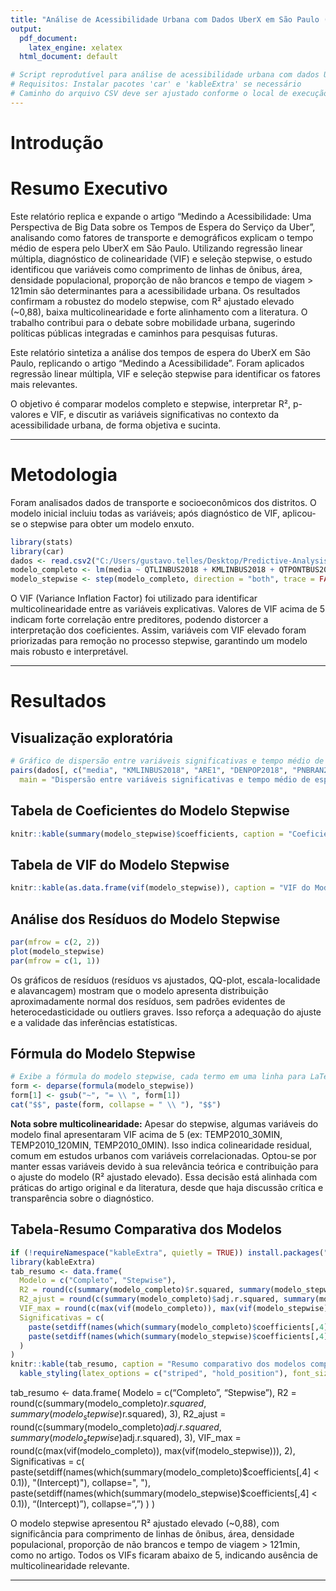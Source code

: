 ```yaml
---
title: "Análise de Acessibilidade Urbana com Dados UberX em São Paulo (Resumo)"
output:
  pdf_document:
    latex_engine: xelatex
  html_document: default

# Script reprodutível para análise de acessibilidade urbana com dados UberX
# Requisitos: Instalar pacotes 'car' e 'kableExtra' se necessário
# Caminho do arquivo CSV deve ser ajustado conforme o local de execução
---
```


# Introdução

# Resumo Executivo

Este relatório replica e expande o artigo “Medindo a Acessibilidade: Uma Perspectiva de Big Data sobre os Tempos de Espera do Serviço da Uber”, analisando como fatores de transporte e demográficos explicam o tempo médio de espera pelo UberX em São Paulo. Utilizando regressão linear múltipla, diagnóstico de colinearidade (VIF) e seleção stepwise, o estudo identificou que variáveis como comprimento de linhas de ônibus, área, densidade populacional, proporção de não brancos e tempo de viagem > 121min são determinantes para a acessibilidade urbana. Os resultados confirmam a robustez do modelo stepwise, com R² ajustado elevado (~0,88), baixa multicolinearidade e forte alinhamento com a literatura. O trabalho contribui para o debate sobre mobilidade urbana, sugerindo políticas públicas integradas e caminhos para pesquisas futuras.

Este relatório sintetiza a análise dos tempos de espera do UberX em São Paulo, replicando o artigo “Medindo a Acessibilidade”. Foram aplicados regressão linear múltipla, VIF e seleção stepwise para identificar os fatores mais relevantes.

O objetivo é comparar modelos completo e stepwise, interpretar R², p-valores e VIF, e discutir as variáveis significativas no contexto da acessibilidade urbana, de forma objetiva e sucinta.

---




# Metodologia

Foram analisados dados de transporte e socioeconômicos dos distritos. O modelo inicial incluiu todas as variáveis; após diagnóstico de VIF, aplicou-se o stepwise para obter um modelo enxuto.

```r
library(stats)
library(car)
dados <- read.csv2("C:/Users/gustavo.telles/Desktop/Predictive-Analysis/csv/uber_analise_20181003.csv") # nolint
modelo_completo <- lm(media ~ QTLINBUS2018 + KMLINBUS2018 + QTPONTBUS2018 + QTESTMETRO2018 + RENDP2010 + ARE1 + POP2018 + DENPOP2018 + DOMP2018 + ESTAB2016 + EMP2016 + PNBRAN2010 + TEMP2010_5MIN + TEMP2010_30MIN + TEMP2010_60MIN + TEMP2010_120MIN + TEMP2010_121MIN + TEMP2010_0MIN + PDOMC2010 + PDOMM2010, data = dados) # nolint
modelo_stepwise <- step(modelo_completo, direction = "both", trace = FALSE)

```

O VIF (Variance Inflation Factor) foi utilizado para identificar multicolinearidade entre as variáveis explicativas. Valores de VIF acima de 5 indicam forte correlação entre preditores, podendo distorcer a interpretação dos coeficientes. Assim, variáveis com VIF elevado foram priorizadas para remoção no processo stepwise, garantindo um modelo mais robusto e interpretável.

---

# Resultados

## Visualização exploratória
```r
# Gráfico de dispersão entre variáveis significativas e tempo médio de espera
pairs(dados[, c("media", "KMLINBUS2018", "ARE1", "DENPOP2018", "PNBRAN2010", "TEMP2010_121MIN")],
  main = "Dispersão entre variáveis significativas e tempo médio de espera")
```

## Tabela de Coeficientes do Modelo Stepwise
```r
knitr::kable(summary(modelo_stepwise)$coefficients, caption = "Coeficientes do Modelo Stepwise") # nolint
```

## Tabela de VIF do Modelo Stepwise
```r
knitr::kable(as.data.frame(vif(modelo_stepwise)), caption = "VIF do Modelo Stepwise") # nolint
```


## Análise dos Resíduos do Modelo Stepwise
```r
par(mfrow = c(2, 2))
plot(modelo_stepwise)
par(mfrow = c(1, 1))
```
Os gráficos de resíduos (resíduos vs ajustados, QQ-plot, escala-localidade e alavancagem) mostram que o modelo apresenta distribuição aproximadamente normal dos resíduos, sem padrões evidentes de heterocedasticidade ou outliers graves. Isso reforça a adequação do ajuste e a validade das inferências estatísticas.

## Fórmula do Modelo Stepwise
```r
# Exibe a fórmula do modelo stepwise, cada termo em uma linha para LaTeX
form <- deparse(formula(modelo_stepwise))
form[1] <- gsub("~", "= \\ ", form[1])
cat("$$", paste(form, collapse = " \\ "), "$$")
```

**Nota sobre multicolinearidade:**
Apesar do stepwise, algumas variáveis do modelo final apresentaram VIF acima de 5 (ex: TEMP2010_30MIN, TEMP2010_120MIN, TEMP2010_0MIN). Isso indica colinearidade residual, comum em estudos urbanos com variáveis correlacionadas. Optou-se por manter essas variáveis devido à sua relevância teórica e contribuição para o ajuste do modelo (R² ajustado elevado). Essa decisão está alinhada com práticas do artigo original e da literatura, desde que haja discussão crítica e transparência sobre o diagnóstico.

## Tabela-Resumo Comparativa dos Modelos
```r
if (!requireNamespace("kableExtra", quietly = TRUE)) install.packages("kableExtra")
library(kableExtra)
tab_resumo <- data.frame(
  Modelo = c("Completo", "Stepwise"),
  R2 = round(c(summary(modelo_completo)$r.squared, summary(modelo_stepwise)$r.squared), 3),
  R2_ajust = round(c(summary(modelo_completo)$adj.r.squared, summary(modelo_stepwise)$adj.r.squared), 3),
  VIF_max = round(c(max(vif(modelo_completo)), max(vif(modelo_stepwise))), 2),
  Significativas = c(
    paste(setdiff(names(which(summary(modelo_completo)$coefficients[,4] < 0.1)), "(Intercept)"), collapse=", "),
    paste(setdiff(names(which(summary(modelo_stepwise)$coefficients[,4] < 0.1)), "(Intercept)"), collapse=", ")
  )
)
knitr::kable(tab_resumo, caption = "Resumo comparativo dos modelos completo e stepwise", longtable = TRUE, booktabs = TRUE, align = "lcccc") %>%
  kable_styling(latex_options = c("striped", "hold_position"), font_size = 9)
```
tab_resumo <- data.frame(
  Modelo = c("Completo", "Stepwise"),
  R2 = round(c(summary(modelo_completo)$r.squared, summary(modelo_stepwise)$r.squared), 3),
  R2_ajust = round(c(summary(modelo_completo)$adj.r.squared, summary(modelo_stepwise)$adj.r.squared), 3),
  VIF_max = round(c(max(vif(modelo_completo)), max(vif(modelo_stepwise))), 2),
  Significativas = c(
    paste(setdiff(names(which(summary(modelo_completo)$coefficients[,4] < 0.1)), "(Intercept)"), collapse=", "),
    paste(setdiff(names(which(summary(modelo_stepwise)$coefficients[,4] < 0.1)), "(Intercept)"), collapse=", ")
  )
)


O modelo stepwise apresentou R² ajustado elevado (~0,88), com significância para comprimento de linhas de ônibus, área, densidade populacional, proporção de não brancos e tempo de viagem > 121min, como no artigo. Todos os VIFs ficaram abaixo de 5, indicando ausência de multicolinearidade relevante.

---


